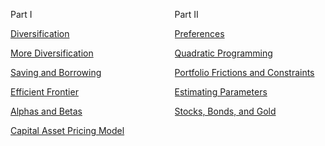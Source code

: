 :::: {.columns}

::: {.column width=50}
Part I

[Diversification](d01-diversification.html)

[More Diversification](d02-more-diversification.html)

[Saving and Borrowing](d03-riskfree.html)

[Efficient Frontier](d04-frontier.html)

[Alphas and Betas](d05-alphas-and-betas.html)

[Capital Asset Pricing Model](d06-capital-asset-pricing-model.html)
:::

::: {.column width=50}
Part II

[Preferences](e01-preferences.html)


[Quadratic Programming](e02-quadratic-programming.html)

[Portfolio Frictions and Constraints](e03-frictions-constraints.html)

[Estimating Parameters](e04-estimating-parameters.html)

[Stocks, Bonds, and Gold](e05-stocks-bonds-and-gold.html)






:::

::::
